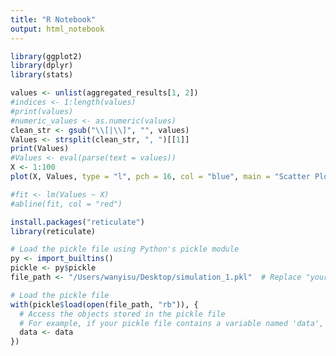```yaml
---
title: "R Notebook"
output: html_notebook
---
```


```r
library(ggplot2)
library(dplyr)
library(stats)
```




```r
values <- unlist(aggregated_results[1, 2])
#indices <- 1:length(values)
#print(values)
#numeric_values <- as.numeric(values)
clean_str <- gsub("\\[|\\]", "", values)
Values <- strsplit(clean_str, ", ")[[1]]
print(Values)
#Values <- eval(parse(text = values))
X <- 1:100
plot(X, Values, type = "l", pch = 16, col = "blue", main = "Scatter Plot of Values", xlab = "Index", ylab = "Value")

#fit <- lm(Values ~ X)
#abline(fit, col = "red")
```



```r
install.packages("reticulate")
library(reticulate)
```

```r
# Load the pickle file using Python's pickle module
py <- import_builtins()
pickle <- py$pickle
file_path <- "/Users/wanyisu/Desktop/simulation_1.pkl"  # Replace "your_file_path.pkl" with the path to your pickle file

# Load the pickle file
with(pickle$load(open(file_path, "rb")), {
  # Access the objects stored in the pickle file
  # For example, if your pickle file contains a variable named 'data', you can access it like this:
  data <- data
})
```







